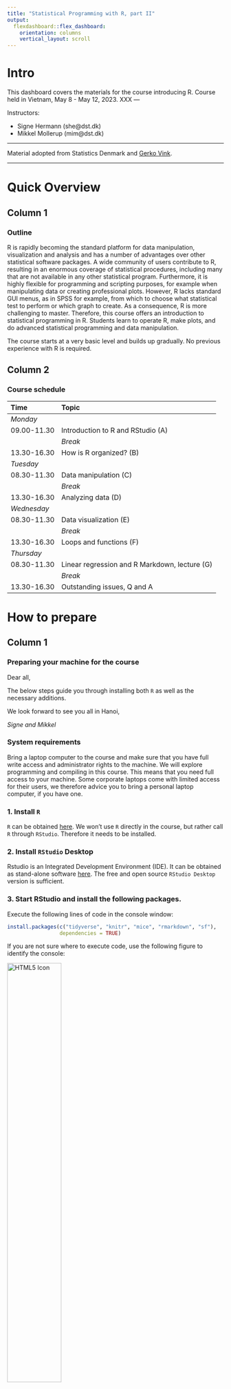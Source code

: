 ```yaml
---
title: "Statistical Programming with R, part II"
output: 
  flexdashboard::flex_dashboard:
    orientation: columns
    vertical_layout: scroll
---
```


<!-- test -->

<!-- ```{r setup, include=FALSE} -->
<!-- knitr::opts_chunk$set(echo = TRUE) -->
<!-- library(vembedr) -->

<!-- ``` -->



# Intro {.sidebar}

This dashboard covers the materials for the course introducing R. Course held in Vietnam, May 8 - May 12, 2023.
XXX
---

Instructors: 

 - Signe Hermann (she@dst.dk)
 - Mikkel Mollerup (mim@dst.dk)


---

Material adopted from Statistics Denmark and [Gerko Vink](https://github.com/gerkovink/R).


---
# Quick Overview

## Column 1

### Outline
R is rapidly becoming the standard platform for data manipulation, visualization and analysis and has a number of advantages over other statistical software packages. A wide community of users contribute to R, resulting in an enormous coverage of statistical procedures, including many that are not available in any other statistical program. Furthermore, it is highly flexible for programming and scripting purposes, for example when manipulating data or creating professional plots. However, R lacks standard GUI menus, as in SPSS for example, from which to choose what statistical test to perform or which graph to create. As a consequence, R is more challenging to master. Therefore, this course offers an introduction to statistical programming in R. Students learn to operate R, make plots, and do advanced statistical programming and data manipulation. 


The course starts at a very basic level and builds up gradually. No previous experience with R is required.

## Column 2

### Course schedule 

| Time        | Topic                                           |
|:------------|:------------------------------------------------|
| *Monday*    |                                                 |
| 09.00-11.30 | Introduction to R and RStudio (A)               |
|             | *Break*                                         |
| 13.30-16.30 | How is R organized? (B)                         |                 
| *Tuesday*   |                                                 |
| 08.30-11.30 | Data manipulation (C)                           |
|             | *Break*                                         |     
| 13.30-16.30 | Analyzing data (D)                              |
| *Wednesday*                                                   |
| 08.30-11.30 | Data visualization (E)                          |
|             | *Break*                                         |             
| 13.30-16.30 | Loops and functions (F)                         |
| *Thursday*  |                                                 |
| 08.30-11.30 | Linear regression and R Markdown, lecture (G)   |
|             | *Break*                                         |
| 13.30-16.30 | Outstanding issues, Q and A                     |


# How to prepare

## Column 1

### Preparing your machine for the course
Dear all, 

The below steps guide you through installing both `R` as well as the necessary additions.

We look forward to see you all in Hanoi,  

*Signe and Mikkel*

### **System requirements**

Bring a laptop computer to the course and make sure that you have full write access and administrator rights to the machine. We will explore programming and compiling in this course. This means that you need full access to your machine. Some corporate laptops come with limited access for their users, we therefore advice you to bring a personal laptop computer, if you have one. 

### **1. Install `R`**
`R` can be obtained [here](https://cran.r-project.org). We won't use `R` directly in the course, but rather call `R` through `RStudio`. Therefore it needs to be installed. 

### **2. Install `RStudio` Desktop**

Rstudio is an Integrated Development Environment (IDE). It can be obtained as stand-alone software [here](https://www.posit.co/downloads/). The free and open source `RStudio Desktop` version is sufficient.

### **3. Start RStudio and install the following packages. **

Execute the following lines of code in the console window:

```r
install.packages(c("tidyverse", "knitr", "mice", "rmarkdown", "sf"),
                 dependencies = TRUE)
```

<!-- ```{r eval=FALSE, echo = TRUE} -->
<!-- install.packages(c("ggplot2", "stats","tidyverse", "magrittr", "micemd", "jomo", "pan",  -->
<!--                  "lme4", "knitr", "rmarkdown", "plotly", "ggplot2", "shiny",  -->
<!--                  "devtools", "boot", "class", "car", "MASS", "ggplot2movies",  -->
<!--                  "ISLR", "DAAG", "mice", "mitml", "miceadds", "sf"),  -->
<!--                  dependencies = TRUE) -->
<!-- ``` -->


If you are not sure where to execute code, use the following figure to identify the console:


<left>
  <img src="console.png" alt="HTML5 Icon" width = 50%>
</left>

Just copy and paste the installation command and press the return key. When asked 

```r
Do you want to install from sources the package which needs 
compilation? (Yes/no/cancel)
```

type `Yes` in the console and press the return key. 

# Monday

## Column 1

### Day 1's materials
We adapt the course as we go. To ensure that you work with the latest iteration of the course materials, we advice all course participants to access the materials online.

- Part A: Introduction
    - [Lecture A](Contents/Part_A/Lecture_A.html){target="_blank"}
    - [Practical A](Contents/Part_A/Practical_A_webex.html){target="_blank"}
- Part B: How is `R` organized?
    - [Lecture B](Contents/Part_B/Lecture_B.html){target="_blank"}
    - [Practical B](Contents/Part_B/Practical_B.html){target="_blank"}
    - [Practical B with solutions](Contents/Part_B/Practical_B_walkthrough.html){target="_blank"}
    - [`boys.RData`](Contents/Part_B/boys.RData) data set

All lectures are in `html` format. Practicals are provided both as naked questions but also with ample explanations and solutions - choose according to your taste!


## Column 2

### Useful references

- [The tidyverse style guide](https://style.tidyverse.org)

The above links are useful references that connect to today's materials. 

### About `rmarkdown`


<iframe src="https://player.vimeo.com/video/178485416?color=428bca&title=0&byline=0&portrait=0" data-external= "1"
height = "300" width="450" frameborder="0"> </iframe>

<br>
See also [this `R Markdown` cheat sheet](Contents/Part_A/rmarkdown_cheat_sheet.pdf).

# Tuesday

## Column 1

### Day 2's materials
We adapt the course as we go. To ensure that you work with the latest iteration of the course materials, we advice all course participants to access the materials online.

- Part C: Data manipulation
    - [Lecture C](Contents/Part_C/Lecture_C.html)
    - [Practical C](Contents/Part_C/Practical_C_webex.html)
- Part D: Analyzing data
    - [Lecture D](Contents/Part_D/Lecture_D.html)
    - [Practical D](Contents/Part_D/Practical_D.html)
    - [Practical D with solutions](Contents/Part_D/Practical_D_walkthrough.html)

All lectures are in `html` format. Practicals are provided both as naked questions but also with ample explanations and solutions - choose according to your taste!

## Column 2

### Useful references
<!-- - [The Google R style guide](https://google.github.io/styleguide/Rguide.xml) -->
- [`magrittr`](https://magrittr.tidyverse.org)
- [`R` for Data Science](http://r4ds.had.co.nz) - [Chapter 18 on pipes](http://r4ds.had.co.nz/pipes.html)
- [R-bloggers tutorial on pipes](https://www.r-bloggers.com/2017/12/pipes-in-r-tutorial-for-beginners/)
- [pipe tutorial on datacamp](https://www.datacamp.com/community/tutorials/pipe-r-tutorial)

The above links are useful references that connect to today's materials.

# Wednesday

## Column 1

### Day 3's materials
We adapt the course as we go. To ensure that you work with the latest iteration of the course materials, we advice all course participants to access the materials online.

- Part E: Data visualization
    - [Lecture E](Contents/Part_E/Lecture_E.html){target="_blank"}
    - [Practical E](Contents/Part_E/Practical_E_webex.html){target="_blank"}
    - [`DK_map.shp`](Contents/Part_E/DK_map.shp), [`DK_map.shx`](Contents/Part_E/DK_map.shx), [`DK_map.dbf`](Contents/Part_E/DK_map.dbf) shapefiles for mapping data on Danish municipalities
- Part F: Loops and functions
    - [Lecture F](Contents/Part_F/Lecture_F.html){target="_blank"}
    - [Practical F](Contents/Part_F/Practical_F.html){target="_blank"}
    - [Practical F with solutions](Contents/Part_F/Practical_F_walkthrough.html){target="_blank"}
    
All lectures are in `html` format. Practicals are provided both as naked questions but also with ample explanations and solutions - choose according to your taste!

<!-- All lectures are in `html` format. Practicals are walkthrough files that guide you through the exercises. `Impractical` files contain the exercises, without walkthrough, explanations and solutions. -->

## Column 2

### Useful references

<!-- - [`magrittr`](https://magrittr.tidyverse.org) -->
<!-- - [`R` for Data Science](http://r4ds.had.co.nz) - [Chapter 18 on pipes](http://r4ds.had.co.nz/pipes.html) -->
- [The `ggplot2` reference page](https://ggplot2.tidyverse.org/reference/)

The above link details pretty much all you can do with package `ggplot2`.

- [Geocomputation with `R`](https://bookdown.org/robinlovelace/geocompr/)

The `sf` setup for `R` is relatively new, and a lot of material about spatial data in `R` uses the older `sp` setup. This book is an introduction to spatial data the `sf` way.


# Thursday

## Column 1

### Day 4's materials
We adapt the course as we go. To ensure that you work with the latest iteration of the course materials, we advice all course participants to access the materials online.

- Part G: Linear regression and R Markdown
    - [Linear Regression](Contents/Part_G/Linear_Regression.html){target="_blank"}
    - [Lecture G](Contents/Part_G/Lecture_G.html){target="_blank"}
    - [Practical G](Contents/Part_G/Practical_G_webex.html){target="_blank"}

All lectures are in `html` format. Practicals are provided both as naked questions but also with ample explanations and solutions - choose according to your taste!


## Column 2

### Useful references

- [Create awesome HTML tables with `knitr::kable` and `kableExtra`](https://cran.r-project.org/web/packages/kableExtra/vignettes/awesome_table_in_html.html)

- [R Markdown Cookbook](https://bookdown.org/yihui/rmarkdown-cookbook/)


# Misc

## column 1

### Miscellaneous

<!-- In the example we -->

<!-- - Read and write data in different formats -->
<!-- - Learn about file paths -->
<!-- - Learn to find and set working directory -->
<!-- - Make a two-way table -->
<!-- - Make a scatter plot in ggplot -->
<!-- - Draw a sample -->
<!-- - Make a scatter plot with regression line -->

<!-- Example code and data: -->

<!-- - [`Example_GSS.R`](Contents/Material/GSS/Example_GSS.R){target="_blank"}  R file! -->
<!-- - [`00_GHA_BASICINFO.dta`](Contents/Material/GSS/00_GHA_BASICINFO.dta){target="_blank"}  GSS Stata file -->
<!-- - [`01_GHA_EXPFOOD.dta`](Contents/Material/GSS/01_GHA_EXPFOOD.dta){target="_blank"} GSS Stata file -->
<!-- - [`glss7.csv`](Contents/Material/GSS/glss7.csv){target="_blank"} GSS csv file -->
<!-- - [`glss7.xlsx`](Contents/Material/GSS/glss7.xlsx){target="_blank"} GSS Excel file -->






# Further studies

## Column 1

### What to do after the course

The following references are currently available for free, either as pdfs or as extensive webpages (written with [RMarkdown](https://rmarkdown.rstudio.com/) and [bookdown](https://bookdown.org/)). They are all very useful and we highly recommend them. 

- [R for Data Science](https://r4ds.had.co.nz): written by Hadley Wickham and Garrett Grolemund this book relies almost exclusively on the [tidyverse](https://www.tidyverse.org/) approach to data analysis. Many highly effective tools will be right at your fingertips after reading this book and working through the many exercises.
- [Hands-On Programming with R](https://rstudio-education.github.io/hopr/): a great read by Garrett Grolemund emphasizing programming techniques with R. 
- [Advanced R](https://adv-r.hadley.nz/): You want to gain deeper knowledge of R and you wnat to learn from one of the most influential R contributors. This one is for you!
- [Introduction to Statistical Learning](http://faculty.marshall.usc.edu/gareth-james/ISL/): an introductory book on statistical learning, with applications in R. The R code is somewhat old-style and you might be able to find newer packages for the tasks, but ths is a solid read well worth the effort.
- [Data Analysis and Graphics Using R](http://www.pindex.com/uploads/post_docs/Maindonald%20Data%20Analysis%20and%20Graphics(PINDEX-DOC-6953).pdf): a detailed book that covers a lot about categorical data analysis and fitting `glm`s in `R`.
- [Happy Git and GitHub for the useR ](https://happygitwithr.com/index.html): a great introduction to version control using Git and GitHub together with RStudio. Written by Jenny Bryan in a very concise style. Highly recommended!

<!-- ## Column 2 -->

<!-- ### For fun -->
<!-- <blockquote class="twitter-tweet" data-lang="en"><p lang="en" dir="ltr">My wife asked me what machine learning is and I said: remember when we ordered the hot plate for the boat and amazon suggested buying all the equipment needed to make a full meth lab?</p>&mdash; (((Kane Baccigalupi))) (@rubyghetto) <a href="https://twitter.com/rubyghetto/status/1058220004301127680?ref_src=twsrc%5Etfw">November 2, 2018</a></blockquote> -->
<!-- <script async src="https://platform.twitter.com/widgets.js" charset="utf-8"></script> -->